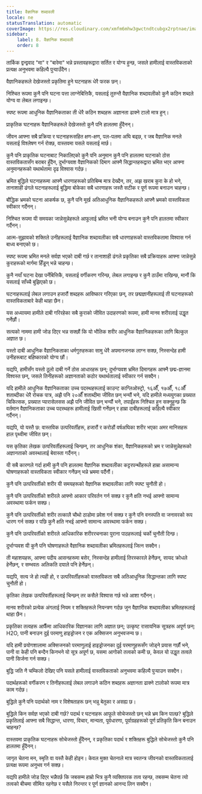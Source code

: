 ```yaml
---
title: वैज्ञानिक शब्दावली
locale: ne
statusTranslation: automatic
coverImage: https://res.cloudinary.com/xmfm6mhw3gwctndtcubgx2rptnae/image/upload/v1741354419/small_cover_la_gran_rebelion_28716e29d2.webp
sidebar:
    label: 8. वैज्ञानिक शब्दावली
    order: 8
---
```

तार्किक द्वन्द्ववाद "मा" र "बारेमा" भन्ने प्रस्तावहरूद्वारा सर्तित र योग्य हुन्छ, जसले हामीलाई वास्तविकताको प्रत्यक्ष अनुभवमा कहिल्यै पुर्‍याउँदैन।

वैज्ञानिकहरूले देखेजस्तो प्रकृतिमा हुने घटनाहरू धेरै फरक छन्।

निश्चित रूपमा कुनै पनि घटना पत्ता लाग्नेबित्तिकै, यसलाई तुरुन्तै वैज्ञानिक शब्दावलीको कुनै कठिन शब्दले योग्य वा लेबल लगाइन्छ।

स्पष्ट रूपमा आधुनिक वैज्ञानिकताका ती धेरै कठिन शब्दहरू अज्ञानता ढाक्ने टालो मात्र हुन्।

प्राकृतिक घटनाहरू वैज्ञानिकहरूले देखेजस्तो कुनै पनि हालतमा हुँदैनन्।

जीवन आफ्ना सबै प्रक्रिया र घटनाहरूसहित क्षण-क्षण, पल-पलमा अघि बढ्छ, र जब वैज्ञानिक मनले यसलाई विश्लेषण गर्न रोक्छ, वास्तवमा यसले यसलाई मार्छ।

कुनै पनि प्राकृतिक घटनाबाट निकालिएको कुनै पनि अनुमान कुनै पनि हालतमा घटनाको ठोस वास्तविकतासँग बराबर हुँदैन, दुर्भाग्यवश वैज्ञानिकको दिमाग आफ्नै सिद्धान्तहरूद्वारा भ्रमित भएर आफ्ना अनुमानहरूको यथार्थतामा दृढ विश्वास गर्दछ।

भ्रमित बुद्धिले घटनाहरूमा आफ्नै धारणाहरूको प्रतिबिम्ब मात्र देख्दैन, तर, अझ खराब कुरा के हो भने, तानाशाही ढंगले घटनाहरूलाई बुद्धिमा बोकेका सबै धारणाहरू जस्तै सटीक र पूर्ण रूपमा बनाउन चाहन्छ।

बौद्धिक भ्रमको घटना आकर्षक छ, कुनै पनि मूर्ख अतिआधुनिक वैज्ञानिकहरूले आफ्नै भ्रमको वास्तविकता स्वीकार गर्दैनन्।

निश्चित रूपमा यी समयका जान्नेसुन्नेहरूले आफूलाई भ्रमित भनी योग्य बनाउन कुनै पनि हालतमा स्वीकार गर्दैनन्।

आत्म-सुझावको शक्तिले उनीहरूलाई वैज्ञानिक शब्दावलीका सबै धारणाहरूको वास्तविकतामा विश्वास गर्न बाध्य बनाएको छ।

स्पष्ट रूपमा भ्रमित मनले सर्वज्ञ भएको दाबी गर्छ र तानाशाही ढंगले प्रकृतिका सबै प्रक्रियाहरू आफ्ना जान्नेसुन्ने कुराहरूको मार्गमा हिँडून् भन्ने चाहन्छ।

कुनै नयाँ घटना देखा पर्नेबित्तिकै, यसलाई वर्गीकरण गरिन्छ, लेबल लगाइन्छ र कुनै ठाउँमा राखिन्छ, मानौं कि यसलाई साँच्चै बुझिएको छ।

घटनाहरूलाई लेबल लगाउन हजारौं शब्दहरू आविष्कार गरिएका छन्, तर छद्मज्ञानीहरूलाई ती घटनाहरूको वास्तविकताबारे केही थाहा छैन।

यस अध्यायमा हामीले दाबी गरिरहेका सबै कुराको जीवित उदाहरणको रूपमा, हामी मानव शरीरलाई उद्धृत गर्नेछौं।

सत्यको नाममा हामी जोड दिएर भन्न सक्छौं कि यो भौतिक शरीर आधुनिक वैज्ञानिकहरूका लागि बिल्कुल अज्ञात छ।

यस्तो दाबी आधुनिक वैज्ञानिकताका धर्मगुरुहरूका सामु धेरै अपमानजनक लाग्न सक्छ, निस्सन्देह हामी उनीहरूबाट बहिष्कारको योग्य छौं।

यद्यपि, हामीसँग यस्तो ठूलो दाबी गर्ने ठोस आधारहरू छन्; दुर्भाग्यवश भ्रमित दिमागहरू आफ्नै छद्म-ज्ञानमा विश्वस्त छन्, जसले तिनीहरूको अज्ञानताको कठोर यथार्थतालाई स्वीकार गर्न सक्दैन।

यदि हामीले आधुनिक वैज्ञानिकताका उच्च पदस्थहरूलाई काउन्ट काग्लिओस्ट्रो, १६औँ, १७औँ, १८औँ शताब्दीका धेरै रोचक पात्र, अझै पनि २०औँ शताब्दीमा जीवित छन् भन्यौं भने, यदि हामीले मध्ययुगका प्रख्यात चिकित्सक, प्रख्यात प्यारासेलसस अझै पनि जीवित छन् भन्यौं भने, तपाईंहरू निश्चित हुन सक्नुहुन्छ कि वर्तमान वैज्ञानिकताका उच्च पदस्थहरू हामीलाई खिसी गर्नेछन् र हाम्रा दाबीहरूलाई कहिल्यै स्वीकार गर्दैनन्।

यद्यपि, यो यस्तै छ: वास्तविक उत्परिवर्तीहरू, हजारौं र करोडौं वर्षअघिका शरीर भएका अमर मानिसहरू हाल पृथ्वीमा जीवित छन्।

यस कृतिका लेखक उत्परिवर्तीहरूलाई चिन्छन्, तर आधुनिक शंका, वैज्ञानिकहरूको भ्रम र जान्नेसुन्नेहरूको अज्ञानताको अवस्थालाई बेवास्ता गर्दैनन्।

यी सबै कारणले गर्दा हामी कुनै पनि हालतमा वैज्ञानिक शब्दावलीका कट्टरपन्थीहरूले हाम्रा असामान्य घोषणाहरूको वास्तविकता स्वीकार गर्नेछन् भन्ने भ्रममा पर्दैनौं।

कुनै पनि उत्परिवर्तीको शरीर यी समयहरूको वैज्ञानिक शब्दावलीका लागि स्पष्ट चुनौती हो।

कुनै पनि उत्परिवर्तीको शरीरले आफ्नो आकार परिवर्तन गर्न सक्छ र कुनै क्षति नभई आफ्नो सामान्य अवस्थामा फर्कन सक्छ।

कुनै पनि उत्परिवर्तीको शरीर तत्कालै चौथो ठाडोमा प्रवेश गर्न सक्छ र कुनै पनि वनस्पति वा जनावरको रूप धारण गर्न सक्छ र पछि कुनै क्षति नभई आफ्नो सामान्य अवस्थामा फर्कन सक्छ।

कुनै पनि उत्परिवर्तीको शरीरले आधिकारिक शरीररचनाका पुराना पाठहरूलाई चर्को चुनौती दिन्छ।

दुर्भाग्यवश यी कुनै पनि घोषणाहरूले वैज्ञानिक शब्दावलीका भ्रमितहरूलाई जित्न सक्दैन।

ती महाशयहरू, आफ्ना पदीय आसनहरूमा बसेर, निस्सन्देह हामीलाई तिरस्कारले हेर्नेछन्, सायद क्रोधले हेर्नेछन्, र सम्भवतः अलिकति दयाले पनि हेर्नेछन्।

यद्यपि, सत्य जे हो त्यही हो, र उत्परिवर्तीहरूको वास्तविकता सबै अतिआधुनिक सिद्धान्तका लागि स्पष्ट चुनौती हो।

कृतिका लेखक उत्परिवर्तीहरूलाई चिन्छन् तर कसैले विश्वास गर्छ भन्ने आशा गर्दैनन्।

मानव शरीरको प्रत्येक अंगलाई नियम र शक्तिहरूले नियन्त्रण गर्दछ जुन वैज्ञानिक शब्दावलीका भ्रमितहरूलाई थाहा छैन।

प्रकृतिका तत्वहरू आफैँमा आधिकारिक विज्ञानका लागि अज्ञात छन्; उत्कृष्ट रासायनिक सूत्रहरू अपूर्ण छन्: H2O, पानी बनाउन दुई परमाणु हाइड्रोजन र एक अक्सिजन अनुभवजन्य छ।

यदि हामी प्रयोगशालामा अक्सिजनको परमाणुलाई हाइड्रोजनका दुई परमाणुहरूसँग जोड्ने प्रयास गर्छौं भने, पानी वा केही पनि बन्दैन किनभने यो सूत्र अपूर्ण छ, यसमा आगोको तत्वको कमी छ, केवल यो उद्धृत तत्वले पानी सिर्जना गर्न सक्छ।

बुद्धि जति नै चम्किलो देखिए पनि यसले हामीलाई वास्तविकताको अनुभवमा कहिल्यै पुर्‍याउन सक्दैन।

पदार्थहरूको वर्गीकरण र तिनीहरूलाई लेबल लगाउने कठिन शब्दहरू अज्ञानता ढाक्ने टालोको रूपमा मात्र काम गर्दछ।

बुद्धिले कुनै पनि पदार्थको नाम र विशेषताहरू छन् भन्नु बेतुका र असह्य छ।

बुद्धिले किन सर्वज्ञ भएको दाबी गर्छ? पदार्थ र घटनाहरू आफूले सोचेजस्तो छन् भन्ने भ्रम किन पाल्छ? बुद्धिले प्रकृतिलाई आफ्ना सबै सिद्धान्त, धारणा, विचार, मान्यता, पूर्वधारणा, पूर्वाग्रहहरूको पूर्ण प्रतिकृति किन बनाउन चाहन्छ?

वास्तवमा प्राकृतिक घटनाहरू सोचेजस्तो हुँदैनन्, र प्रकृतिका पदार्थ र शक्तिहरू बुद्धिले सोचेजस्तो कुनै पनि हालतमा हुँदैनन्।

जागृत चेतना मन, स्मृति वा यस्तै केही होइन। केवल मुक्त चेतनाले मात्र स्वतन्त्र जीवनको वास्तविकतालाई प्रत्यक्ष रूपमा अनुभव गर्न सक्छ।

यद्यपि हामीले जोड दिएर भन्नैपर्छ कि जबसम्म हाम्रो भित्र कुनै व्यक्तिपरक तत्व रहन्छ, तबसम्म चेतना त्यो तत्वको बीचमा सीमित रहनेछ र यसैले निरन्तर र पूर्ण ज्ञानको आनन्द लिन सक्दैन।

